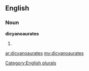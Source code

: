 ==English==

===Noun===
'''dicyanoaurates'''

# {{plural of|[[dicyanoaurate]]}}

[[Category:English plurals]]

[[ar:dicyanoaurates]]
[[my:dicyanoaurates]]